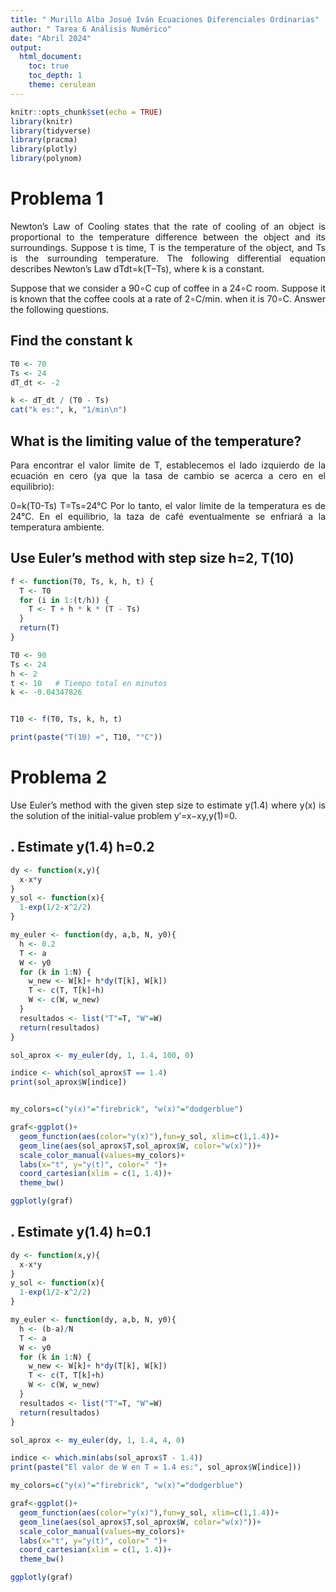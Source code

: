 ```yaml
---
title: " Murillo Alba Josué Iván Ecuaciones Diferenciales Ordinarias"
author: " Tarea 6 Análisis Numérico"
date: "Abril 2024"
output: 
  html_document:
    toc: true
    toc_depth: 1
    theme: cerulean
---
```






<style>
body {
text-align: justify}
</style>



```r
knitr::opts_chunk$set(echo = TRUE)
library(knitr)
library(tidyverse)
library(pracma)
library(plotly)
library(polynom)
```

# Problema 1 {.tabset} 
  Newton's Law of Cooling states that the rate of cooling of an object is proportional to the temperature difference between the object and its surroundings. Suppose t
 is time, T
 is the temperature of the object, and Ts
 is the surrounding temperature. The following differential equation describes Newton's Law
dTdt=k(T−Ts),
where k
 is a constant.

Suppose that we consider a 90∘C
 cup of coffee in a 24∘C
 room. Suppose it is known that the coffee cools at a rate of 2∘C/min.
 when it is 70∘C.
 Answer the following questions.
 

##  Find the constant k
 
```r
T0 <- 70  
Ts <- 24  
dT_dt <- -2  

k <- dT_dt / (T0 - Ts)
cat("k es:", k, "1/min\n")

```
 
## What is the limiting value of the temperature?

Para encontrar el valor límite de T, establecemos el lado izquierdo de la ecuación en cero (ya que la tasa de cambio se acerca a cero en el equilibrio):

0=k(T0-Ts)
T=Ts=24°C
Por lo tanto, el valor límite de la temperatura es de 24°C. En el equilibrio, la taza de café eventualmente se enfriará a la temperatura ambiente.

## Use Euler's method with step size h=2, T(10)

```r
f <- function(T0, Ts, k, h, t) {
  T <- T0
  for (i in 1:(t/h)) {
    T <- T + h * k * (T - Ts)
  }
  return(T)
}

T0 <- 90  
Ts <- 24  
h <- 2    
t <- 10   # Tiempo total en minutos
k <- -0.04347826


T10 <- f(T0, Ts, k, h, t)

print(paste("T(10) ≈", T10, "°C"))
```

# Problema 2 {.tabset}
Use Euler's method with the given step size to estimate y(1.4)
 where y(x)
 is the solution of the initial-value problem
y′=x−xy,y(1)=0.

## . Estimate y(1.4) h=0.2

```r
dy <- function(x,y){
  x-x*y
}
y_sol <- function(x){
  1-exp(1/2-x^2/2)
}

my_euler <- function(dy, a,b, N, y0){
  h <- 0.2
  T <- a
  W <- y0
  for (k in 1:N) {
    w_new <- W[k]+ h*dy(T[k], W[k])
    T <- c(T, T[k]+h)
    W <- c(W, w_new)
  }
  resultados <- list("T"=T, "W"=W)
  return(resultados)
}

sol_aprox <- my_euler(dy, 1, 1.4, 100, 0)

indice <- which(sol_aprox$T == 1.4)
print(sol_aprox$W[indice])


my_colors=c("y(x)"="firebrick", "w(x)"="dodgerblue")

graf<-ggplot()+
  geom_function(aes(color="y(x)"),fun=y_sol, xlim=c(1,1.4))+
  geom_line(aes(sol_aprox$T,sol_aprox$W, color="w(x)"))+
  scale_color_manual(values=my_colors)+
  labs(x="t", y="y(t)", color=" ")+
  coord_cartesian(xlim = c(1, 1.4))+
  theme_bw()

ggplotly(graf)


```

## . Estimate y(1.4) h=0.1


```r
dy <- function(x,y){
  x-x*y
}
y_sol <- function(x){
  1-exp(1/2-x^2/2)
}

my_euler <- function(dy, a,b, N, y0){
  h <- (b-a)/N
  T <- a
  W <- y0
  for (k in 1:N) {
    w_new <- W[k]+ h*dy(T[k], W[k])
    T <- c(T, T[k]+h)
    W <- c(W, w_new)
  }
  resultados <- list("T"=T, "W"=W)
  return(resultados)
}

sol_aprox <- my_euler(dy, 1, 1.4, 4, 0)

indice <- which.min(abs(sol_aprox$T - 1.4))
print(paste("El valor de W en T = 1.4 es:", sol_aprox$W[indice]))

my_colors=c("y(x)"="firebrick", "w(x)"="dodgerblue")

graf<-ggplot()+
  geom_function(aes(color="y(x)"),fun=y_sol, xlim=c(1,1.4))+
  geom_line(aes(sol_aprox$T,sol_aprox$W, color="w(x)"))+
  scale_color_manual(values=my_colors)+
  labs(x="t", y="y(t)", color=" ")+
  coord_cartesian(xlim = c(1, 1.4))+
  theme_bw()

ggplotly(graf)

```








